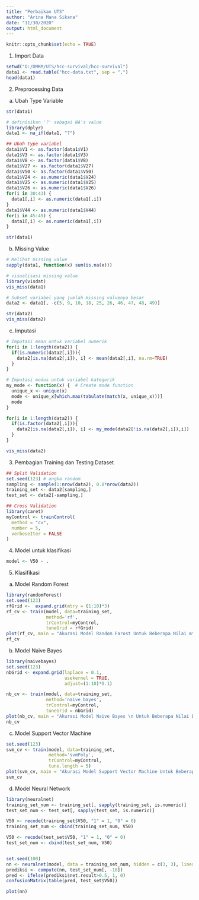 ---
title: "Perbaikan UTS"
author: "Arina Mana Sikana"
date: "11/30/2020"
output: html_document
---

```{r setup, include=FALSE}
knitr::opts_chunk$set(echo = TRUE)
```

1.  Import Data
```{r}
setwd("D:/DMKM/UTS/hcc-survival/hcc-survival")
data1 <- read.table("hcc-data.txt", sep = ",")
head(data1)
```

2. Preprocessing Data

a. Ubah Type Variable

```{r}
str(data1)

# definisikan '?' sebagai NA's value
library(dplyr)
data1 <- na_if(data1, "?")

## Ubah type variabel
data1$V1 <- as.factor(data1$V1)
data1$V3 <- as.factor(data1$V3)
data1$V8 <- as.factor(data1$V8)
data1$V27 <- as.factor(data1$V27)
data1$V50 <- as.factor(data1$V50)
data1$V24 <- as.numeric(data1$V24)
data1$V25 <- as.numeric(data1$V25)
data1$V26 <- as.numeric(data1$V26)
for(i in 30:43) {
  data1[,i] <- as.numeric(data1[,i])
}
data1$V44 <- as.numeric(data1$V44)
for(i in 45:49) {
  data1[,i] <- as.numeric(data1[,i])
}

str(data1)
```

b. Missing Value

```{r}
# Melihat missing value
sapply(data1, function(x) sum(is.na(x)))

# visualisasi missing value
library(visdat)
vis_miss(data1)

# Subset variabel yang jumlah missing valuenya besar
data2 <- data1[, -c(5, 9, 10, 18, 25, 26, 46, 47, 48, 49)]

str(data2)
vis_miss(data2)
```

c. Imputasi

```{r}
# Imputasi mean untuk variabel numerik
for(i in 1:length(data2)) {
  if(is.numeric(data2[,i])){
    data2[is.na(data2[,i]), i] <- mean(data2[,i], na.rm=TRUE)
  }
}

# Imputasi modus untuk variabel kategorik
my_mode <- function(x) {  # Create mode function 
  unique_x <- unique(x)
  mode <- unique_x[which.max(tabulate(match(x, unique_x)))]
  mode
}

for(i in 1:length(data2)) {
  if(is.factor(data2[,i])){
    data2[is.na(data2[,i]), i] <- my_mode(data2[!is.na(data2[,i]),i])
  }
}

vis_miss(data2)
```

3. Pembagian Training dan Testing Dataset

```{r}

## Split Validation
set.seed(123) # angka random
sampling <- sample(1:nrow(data2), 0.8*nrow(data2))
training_set <- data2[sampling,]
test_set <- data2[-sampling,]

## Cross Validation
library(caret)
myControl <- trainControl(
  method = "cv",
  number = 5,
  verboseIter = FALSE
)
```

4. Model untuk klasifikasi

```{r}
model <- V50 ~ .
```

5. Klasifikasi

a. Model Random Forest

```{r}
library(randomForest)
set.seed(123)
rfGrid <-  expand.grid(mtry = (1:10)*3)
rf_cv <- train(model, data=training_set,
               method='rf',
               trControl=myControl,
               tuneGrid = rfGrid)
plot(rf_cv, main = "Akurasi Model Random Farost Untuk Beberapa Nilai mtry", xlab = "mtry")
rf_cv
```


b. Model Naive Bayes

```{r}
library(naivebayes)
set.seed(123)
nbGrid <- expand.grid(laplace = 0.1,
                      usekernel = TRUE,
                      adjust=(1:10)*0.1)

nb_cv <- train(model, data=training_set,
               method='naive_bayes',
               trControl=myControl,
               tuneGrid = nbGrid)
plot(nb_cv, main = "Akurasi Model Naive Bayes \n Untuk Beberapa Nilai Bandwith Adjustment")
nb_cv
```



c. Model Support Vector Machine

```{r}
set.seed(123)
svm_cv <- train(model, data=training_set,
                method='svmPoly',
                trControl=myControl,
                tune.length = 5)
plot(svm_cv, main = "Akurasi Model Support Vector Machine Untuk Beberapa Nilai \n Polinomial Degree, Cost, dan Scale")
svm_cv
```


d. Model Neural Network

```{r}
library(neuralnet)
training_set_num <- training_set[, sapply(training_set, is.numeric)]
test_set_num <- test_set[, sapply(test_set, is.numeric)]

V50 <- recode(training_set$V50, "1" = 1, "0" = 0) 
training_set_num <- cbind(training_set_num, V50)

V50 <- recode(test_set$V50, "1" = 1, "0" = 0)  
test_set_num <- cbind(test_set_num, V50)


set.seed(100)
nn <- neuralnet(model, data = training_set_num, hidden = c(3, 3), linear.output = FALSE)
prediksi <- compute(nn, test_set_num[, -18])
pred <- ifelse(prediksi$net.result>0.5, 1, 0)
confusionMatrix(table(pred, test_set$V50))

plot(nn)
```
